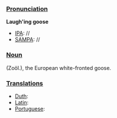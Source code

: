 ===[[Pronunciation]]===

'''Laugh'ing goose'''
*[[IPA]]: //
*[[SAMPA]]: //
===[[Noun]]===

(Zoöl.), the European white-fronted goose.
===[[Translations]]===

*[[Duth]]:
*[[Latin]]:
*[[Portuguese]]: